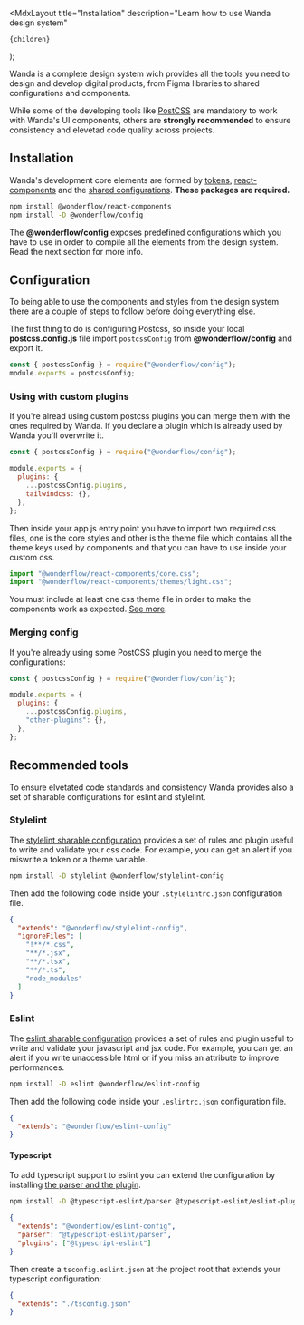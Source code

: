 
  <MdxLayout
    title="Installation"
    description="Learn how to use Wanda design system"
  >
    {children}
  </MdxLayout>
);

Wanda is a complete design system wich provides all the tools you need to design and develop digital products, from Figma libraries to shared configurations and components.

While some of the developing tools like [PostCSS](https://postcss.org/) are mandatory to work with Wanda's UI components, others are **strongly recommended** to ensure consistency and elevetad code quality across projects.

## Installation

Wanda's development core elements are formed by [tokens](/develop/design-tokens/), [react-components](https://github.com/wonderflow-bv/react-components) and the [shared configurations](https://github.com/wonderflow-bv/config/). **These packages are required.**

```bash
npm install @wonderflow/react-components
npm install -D @wonderflow/config
```

<Snackbar kind="info">
  The <b>@wonderflow/config</b> exposes predefined configurations which you have
  to use in order to compile all the elements from the design system. Read the
  next section for more info.
</Snackbar>

## Configuration

To being able to use the components and styles from the design system there are a couple of steps to follow before doing everything else.

The first thing to do is configuring Postcss, so inside your local **postcss.config.js** file import `postcssConfig` from **@wonderflow/config** and export it.

```js
const { postcssConfig } = require("@wonderflow/config");
module.exports = postcssConfig;
```

### Using with custom plugins

If you're alread using custom postcss plugins you can merge them with the ones required by Wanda. If you declare a plugin which is already used by Wanda you'll overwrite it.

```js
const { postcssConfig } = require("@wonderflow/config");

module.exports = {
  plugins: {
    ...postcssConfig.plugins,
    tailwindcss: {},
  },
};
```

Then inside your app js entry point you have to import two required css files, one is the core styles and other is the theme file which contains all the theme keys used by components and that you can have to use inside your custom css.

```js
import "@wonderflow/react-components/core.css";
import "@wonderflow/react-components/themes/light.css";
```

<Snackbar kind="warning" title="Include at least one theme">
  You must include at least one css theme file in order to make the components
  work as expected. <a href="/develop/themes/">See more</a>.
</Snackbar>

### Merging config

If you're already using some PostCSS plugin you need to merge the configurations:

```js
const { postcssConfig } = require("@wonderflow/config");

module.exports = {
  plugins: {
    ...postcssConfig.plugins,
    "other-plugins": {},
  },
};
```

## Recommended tools

To ensure elvetated code standards and consistency Wanda provides also a set of sharable configurations for eslint and stylelint.

### Stylelint

The [stylelint sharable configuration](https://github.com/wonderflow-bv/stylelint-config-wonderflow) provides a set of rules and plugin useful to write and validate your css code. For example, you can get an alert if you miswrite a token or a theme variable.

```bash
npm install -D stylelint @wonderflow/stylelint-config
```

Then add the following code inside your `.stylelintrc.json` configuration file.

```json
{
  "extends": "@wonderflow/stylelint-config",
  "ignoreFiles": [
    "!**/*.css",
    "**/*.jsx",
    "**/*.tsx",
    "**/*.ts",
    "node_modules"
  ]
}
```

### Eslint

The [eslint sharable configuration](https://github.com/wonderflow-bv/eslint-config-wonderflow) provides a set of rules and plugin useful to write and validate your javascript and jsx code. For example, you can get an alert if you write unaccessible html or if you miss an attribute to improve performances.

```bash
npm install -D eslint @wonderflow/eslint-config
```

Then add the following code inside your `.eslintrc.json` configuration file.

```json
{
  "extends": "@wonderflow/eslint-config"
}
```

#### Typescript

To add typescript support to eslint you can extend the configuration by installing [the parser and the plugin](https://www.npmjs.com/package/@typescript-eslint/eslint-plugin).

```bash
npm install -D @typescript-eslint/parser @typescript-eslint/eslint-plugin
```

```json
{
  "extends": "@wonderflow/eslint-config",
  "parser": "@typescript-eslint/parser",
  "plugins": ["@typescript-eslint"]
}
```

Then create a `tsconfig.eslint.json` at the project root that extends your typescript configuration:

```json
{
  "extends": "./tsconfig.json"
}
```
